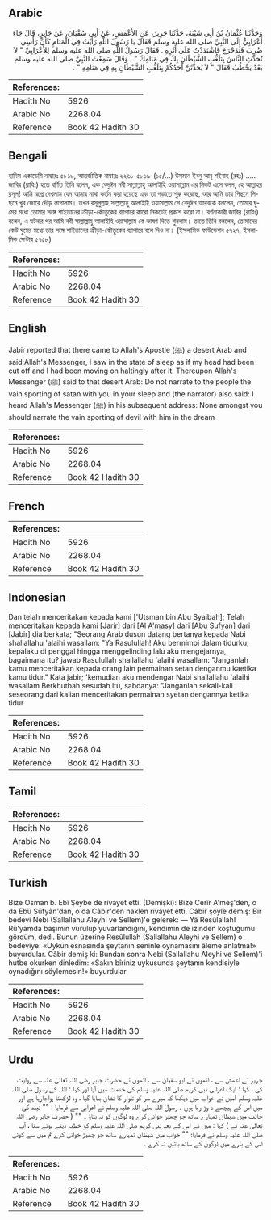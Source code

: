 ## Arabic


<div dir="rtl" lang="ar" style={{fontSize:'larger',backgroundColor:'#f8f9fa',padding:20}}>
وَحَدَّثَنَا عُثْمَانُ بْنُ أَبِي شَيْبَةَ، حَدَّثَنَا جَرِيرٌ، عَنِ الأَعْمَشِ، عَنْ أَبِي سُفْيَانَ، عَنْ جَابِرٍ، قَالَ جَاءَ أَعْرَابِيٌّ إِلَى النَّبِيِّ صلى الله عليه وسلم فَقَالَ يَا رَسُولَ اللَّهِ رَأَيْتُ فِي الْمَنَامِ كَأَنَّ رَأْسِي ضُرِبَ فَتَدَحْرَجَ فَاشْتَدَدْتُ عَلَى أَثَرِهِ ‏.‏ فَقَالَ رَسُولُ اللَّهِ صلى الله عليه وسلم لِلأَعْرَابِيِّ ‏"‏ لاَ تُحَدِّثِ النَّاسَ بِتَلَعُّبِ الشَّيْطَانِ بِكَ فِي مَنَامِكَ ‏"‏ ‏.‏ وَقَالَ سَمِعْتُ النَّبِيَّ صلى الله عليه وسلم بَعْدُ يَخْطُبُ فَقَالَ ‏"‏ لاَ يُحَدِّثَنَّ أَحَدُكُمْ بِتَلَعُّبِ الشَّيْطَانِ بِهِ فِي مَنَامِهِ ‏"‏ ‏.‏
</div>
<div style={{backgroundColor:'#f8f9fa',padding:20, marginBottom: 10}}><table> <thead> <tr> <th>References:</th> <th></th> </tr> </thead> <tbody><tr><td>Hadith No</td><td>5926</td></tr><tr><td>Arabic No</td><td>2268.04</td></tr><tr><td>Reference</td><td>Book 42 Hadith 30</td></tr></tbody></table></div>

## Bengali


<div dir="ltr" lang="bn" style={{fontSize:'larger',backgroundColor:'#f8f9fa',padding:20}}>
হাদিস একাডেমি নাম্বারঃ ৫৮১৯, আন্তর্জাতিক নাম্বারঃ ২২৬৮ ৫৮১৯-(১৫/...) উসমান ইবনু আবূ শইবাহ (রহঃ) ..... জাবির (রাযিঃ) হতে বর্ণিত তিনি বলেন, এক বেদুঈন নবী সাল্লাল্লাহু আলাইহি ওয়াসাল্লাম এর নিকট এসে বলল, হে আল্লাহর রসূল! আমি স্বপ্নে দেখলাম যেন আমার মাথা কর্তন করা হয়েছে এবং তা গড়াতে শুরু করেছে, আর আমি তার পিছনে পিছনে খুব জোরে দৌড় লাগালাম। তখন রসূলুল্লাহ সাল্লাল্লাহু আলাইহি ওয়াসাল্লাম সে বেদুঈন আরবকে বললেন, তোমার ঘুমের মধ্যে তোমার সঙ্গে শাইতানের ক্রীড়া-কৌতুকের ব্যাপারে কারো নিকটেই প্রকাশ করো না। বর্ণনাকারী জাবির (রাযিঃ) বলেন, এ ঘটনার পর আমি নবী সাল্লাল্লাহু আলাইহি ওয়াসাল্লাম কে ভাষণ দিতে শুনলাম। তাতে তিনি বললেন, তোমাদের কেউ ঘুমের মধ্যে তার সঙ্গে শাইতানের ক্রীড়া-কৌতুকের ব্যাপারে বলে দিও না। (ইসলামিক ফাউন্ডেশন ৫৭২৭, ইসলামিক সেন্টার ৫৭৫৮)
</div>
<div style={{backgroundColor:'#f8f9fa',padding:20, marginBottom: 10}}><table> <thead> <tr> <th>References:</th> <th></th> </tr> </thead> <tbody><tr><td>Hadith No</td><td>5926</td></tr><tr><td>Arabic No</td><td>2268.04</td></tr><tr><td>Reference</td><td>Book 42 Hadith 30</td></tr></tbody></table></div>

## English


<div dir="ltr" lang="en" style={{fontSize:'larger',backgroundColor:'#f8f9fa',padding:20}}>
Jabir reported that there came to Allah's Apostle (ﷺ) a desert Arab and said:Allah's Messenger, I saw in the state of sleep as if my head had been cut off and I had been moving on haltingly after it. Thereupon Allah's Messenger (ﷺ) said to that desert Arab: Do not narrate to the people the vain sporting of satan with you in your sleep and (the narrator) also said: I heard Allah's Messenger (ﷺ) in his subsequent address: None amongst you should narrate the vain sporting of devil with him in the dream
</div>
<div style={{backgroundColor:'#f8f9fa',padding:20, marginBottom: 10}}><table> <thead> <tr> <th>References:</th> <th></th> </tr> </thead> <tbody><tr><td>Hadith No</td><td>5926</td></tr><tr><td>Arabic No</td><td>2268.04</td></tr><tr><td>Reference</td><td>Book 42 Hadith 30</td></tr></tbody></table></div>

## French


<div dir="ltr" lang="fr" style={{fontSize:'larger',backgroundColor:'#f8f9fa',padding:20}}>

</div>
<div style={{backgroundColor:'#f8f9fa',padding:20, marginBottom: 10}}><table> <thead> <tr> <th>References:</th> <th></th> </tr> </thead> <tbody><tr><td>Hadith No</td><td>5926</td></tr><tr><td>Arabic No</td><td>2268.04</td></tr><tr><td>Reference</td><td>Book 42 Hadith 30</td></tr></tbody></table></div>

## Indonesian


<div dir="ltr" lang="id" style={{fontSize:'larger',backgroundColor:'#f8f9fa',padding:20}}>
Dan telah menceritakan kepada kami ['Utsman bin Abu Syaibah]; Telah menceritakan kepada kami [Jarir] dari [Al A'masy] dari [Abu Sufyan] dari [Jabir] dia berkata; "Seorang Arab dusun datang bertanya kepada Nabi shallallahu 'alaihi wasallam: "Ya Rasulullah! Aku bermimpi dalam tidurku, kepalaku di penggal hingga menggelinding lalu aku mengejarnya, bagaimana itu? jawab Rasulullah shallallahu 'alaihi wasallam: "Janganlah kamu menceritakan kepada orang lain permainan setan denganmu kaetika kamu tidur." Kata jabir; 'kemudian aku mendengar Nabi shallallahu 'alaihi wasallam Berkhutbah sesudah itu, sabdanya: "Janganlah sekali-kali seseorang dari kalian menceritakan permainan syetan dengannya ketika tidur
</div>
<div style={{backgroundColor:'#f8f9fa',padding:20, marginBottom: 10}}><table> <thead> <tr> <th>References:</th> <th></th> </tr> </thead> <tbody><tr><td>Hadith No</td><td>5926</td></tr><tr><td>Arabic No</td><td>2268.04</td></tr><tr><td>Reference</td><td>Book 42 Hadith 30</td></tr></tbody></table></div>

## Tamil


<div dir="ltr" lang="ta" style={{fontSize:'larger',backgroundColor:'#f8f9fa',padding:20}}>

</div>
<div style={{backgroundColor:'#f8f9fa',padding:20, marginBottom: 10}}><table> <thead> <tr> <th>References:</th> <th></th> </tr> </thead> <tbody><tr><td>Hadith No</td><td>5926</td></tr><tr><td>Arabic No</td><td>2268.04</td></tr><tr><td>Reference</td><td>Book 42 Hadith 30</td></tr></tbody></table></div>

## Turkish


<div dir="ltr" lang="tr" style={{fontSize:'larger',backgroundColor:'#f8f9fa',padding:20}}>
Bize Osman b. Ebî Şeybe de rivayet etti. (Demişki): Bize Cerîr A'meş'den, o da Ebû Süfyân'dan, o da Câbir'den naklen rivayet etti. Câbir şöyle demiş: Bir bedevi Nebi (Sallallahu Aleyhi ve Sellem)'e gelerek: — Yâ Resûlallah! Rü'yamda başımın vurulup yuvarlandığını, kendimin de izinden koştuğumu gördüm, dedi. Bunun üzerine Resûlullah (Sallallahu Aleyhi ve Sellem) o bedeviye: «Uykun esnasında şeytanın seninle oynamasını âleme anlatma!» buyurdular. Câbir demiş ki: Bundan sonra Nebi (Sallallahu Aleyhi ve Sellem)'i hutbe okurken dinledim: «Sakın bîriniz uykusunda şeytanın kendisiyle oynadığını söylemesin!» buyurdular
</div>
<div style={{backgroundColor:'#f8f9fa',padding:20, marginBottom: 10}}><table> <thead> <tr> <th>References:</th> <th></th> </tr> </thead> <tbody><tr><td>Hadith No</td><td>5926</td></tr><tr><td>Arabic No</td><td>2268.04</td></tr><tr><td>Reference</td><td>Book 42 Hadith 30</td></tr></tbody></table></div>

## Urdu


<div dir="rtl" lang="ur" style={{fontSize:'larger',backgroundColor:'#f8f9fa',padding:20}}>
جریر نے اعمش سے ، انھوں نے ابو سفیان سے ، انھوں نے حضرت جابر رضی اللہ تعالیٰ عنہ سے روایت کی ، کہا : ایک اعرابی نبی کریم صلی اللہ علیہ وسلم کی خدمت میں آیا اور کہا : اللہ کے رسول صلی اللہ علیہ وسلم !میں نے خواب میں دیکھا کہ میرے سر کو تلوار کا نشان بنایا گیا ، وہ لڑکھتا ہواجارہا ہے اور میں اس کے پیچھے د وڑ رہا ہوں ۔ رسول اللہ صلی اللہ علیہ وسلم نے اعرابی سے فرمایا : "" نیند کی حالت میں شیطان تمہارے ساتھ جو چھیڑ خوانی کرے وہ لوگوں کو نہ بتاؤ ۔ "" ( حضرت جابر رضی اللہ تعالیٰ عنہ نے ) کہا : میں نے اس کے بعد نبی کریم صلی اللہ علیہ وسلم کو خطبہ دیتے ہوئے سنا ، آپ صلی اللہ علیہ وسلم نے فرمایا؛ "" خواب میں شیطان تمہارے ساتھ جو چھیڑ خوانی کرے تم میں سے کوئی اس کے بارے میں لوگوں کے ساتھ باتیں نہ کرے ۔
</div>
<div style={{backgroundColor:'#f8f9fa',padding:20, marginBottom: 10}}><table> <thead> <tr> <th>References:</th> <th></th> </tr> </thead> <tbody><tr><td>Hadith No</td><td>5926</td></tr><tr><td>Arabic No</td><td>2268.04</td></tr><tr><td>Reference</td><td>Book 42 Hadith 30</td></tr></tbody></table></div>